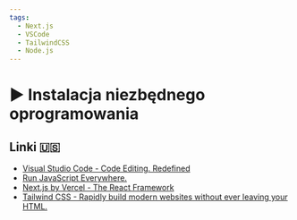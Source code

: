 ```yaml
---
tags:
  - Next.js
  - VSCode
  - TailwindCSS
  - Node.js
---
```



# ▶️ Instalacja niezbędnego oprogramowania

<VimeoPlayer videoId="746556170" />

## Linki 🇺🇸

- [Visual Studio Code - Code Editing. Redefined](https://code.visualstudio.com/)
- [Run JavaScript Everywhere.](https://nodejs.dev/en/)
- [Next.js by Vercel - The React Framework](https://nextjs.org/)
- [Tailwind CSS - Rapidly build modern websites without ever leaving your HTML.](https://tailwindcss.com/)
